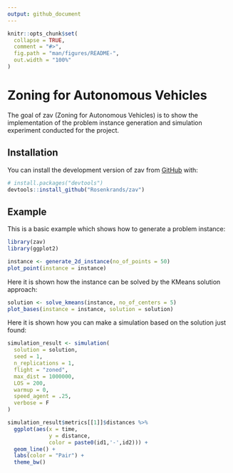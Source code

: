```yaml
---
output: github_document
---
```


<!-- README.md is generated from README.Rmd. Please edit that file -->

```r
knitr::opts_chunk$set(
  collapse = TRUE,
  comment = "#>",
  fig.path = "man/figures/README-",
  out.width = "100%"
)
```

# Zoning for Autonomous Vehicles

<!-- badges: start -->
<!-- badges: end -->

The goal of zav (Zoning for Autonomous Vehicles) is to show the implementation of the problem instance generation and simulation experiment conducted for the project.

## Installation

You can install the development version of zav from [GitHub](https://github.com/) with:

``` r
# install.packages("devtools")
devtools::install_github("Rosenkrands/zav")
```

## Example

This is a basic example which shows how to generate  a problem instance:

```r
library(zav)
library(ggplot2)

instance <- generate_2d_instance(no_of_points = 50)
plot_point(instance = instance)
```

Here it is shown how the instance can be solved by the KMeans solution approach:

```r
solution <- solve_kmeans(instance, no_of_centers = 5)
plot_bases(instance = instance, solution = solution)
```

Here it is shown how you can make a simulation based on the solution just found:

```r
simulation_result <- simulation(
  solution = solution,
  seed = 1,
  n_replications = 1,
  flight = "zoned",
  max_dist = 1000000,
  LOS = 200,
  warmup = 0,
  speed_agent = .25,
  verbose = F
)
```

```r
simulation_result$metrics[[1]]$distances %>%
  ggplot(aes(x = time, 
             y = distance,
             color = paste0(id1,'-',id2))) +
  geom_line() +
  labs(color = "Pair") +
  theme_bw()
```

